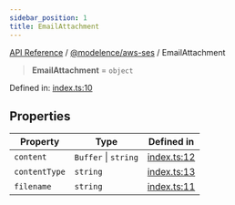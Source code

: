 ```yaml
---
sidebar_position: 1
title: EmailAttachment
---
```


[API Reference](/api-reference/@modelence/aws-ses/type-aliases/../../../index) / [@modelence/aws-ses](/api-reference/@modelence/aws-ses/type-aliases/../index) / EmailAttachment

> **EmailAttachment** = `object`

Defined in: [index.ts:10](https://github.com/modelence/modelence/blob/0e0fb90bc587cbdcb5a646a5ad3721c781344656/packages/aws-ses/src/index.ts#L10)

## Properties

| Property | Type | Defined in |
| ------ | ------ | ------ |
| <a id="content"></a> `content` | `Buffer` \| `string` | [index.ts:12](https://github.com/modelence/modelence/blob/0e0fb90bc587cbdcb5a646a5ad3721c781344656/packages/aws-ses/src/index.ts#L12) |
| <a id="contenttype"></a> `contentType` | `string` | [index.ts:13](https://github.com/modelence/modelence/blob/0e0fb90bc587cbdcb5a646a5ad3721c781344656/packages/aws-ses/src/index.ts#L13) |
| <a id="filename"></a> `filename` | `string` | [index.ts:11](https://github.com/modelence/modelence/blob/0e0fb90bc587cbdcb5a646a5ad3721c781344656/packages/aws-ses/src/index.ts#L11) |
